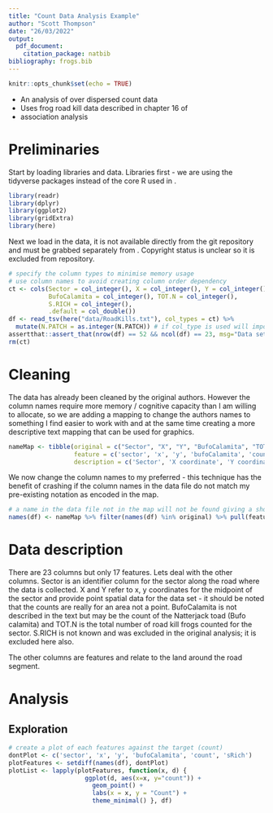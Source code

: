 ```yaml
---
title: "Count Data Analysis Example"
author: "Scott Thompson"
date: "26/03/2022"
output: 
  pdf_document:
    citation_package: natbib
bibliography: frogs.bib
---
```


```r
knitr::opts_chunk$set(echo = TRUE)
```

* An analysis of over dispersed count data
* Uses frog road kill data described in chapter 16 of \cite{zuur2009mixed}
* association analysis

# Preliminaries

Start by loading libraries and data. Libraries first - we are using the tidyverse packages instead of the core R used in \cite{zuur2009mixed}.

```r
library(readr)
library(dplyr)
library(ggplot2)
library(gridExtra)
library(here)
```

Next we load in the data, it is not available directly from the git repository and must be grabbed separately from \url{http://highstat.com/index.php/mixed-effects-models-and-extensions-in-ecology-with-r}. Copyright status is unclear so it is excluded from repository. 

```r
# specify the column types to minimise memory usage
# use column names to avoid creating column order dependency
ct <- cols(Sector = col_integer(), X = col_integer(), Y = col_integer(), 
           BufoCalamita = col_integer(), TOT.N = col_integer(), 
           S.RICH = col_integer(), 
           .default = col_double())
df <- read_tsv(here("data/RoadKills.txt"), col_types = ct) %>% 
  mutate(N.PATCH = as.integer(N.PATCH)) # if col_type is used will import as NA
assertthat::assert_that(nrow(df) == 52 && ncol(df) == 23, msg="Data set does match expect dimension 52 x 23")
rm(ct)
```
# Cleaning

The data has already been cleaned by the original authors. However the column names require more memory / cognitive capacity than I am willing to allocate, so we are adding a mapping to change the authors names to something I find easier to work with and at the same time creating a more descriptive text mapping that can be used for graphics. 

```r
nameMap <- tibble(original = c("Sector", "X", "Y", "BufoCalamita", "TOT.N", "S.RICH",    "OPEN.L", "OLIVE", "MONT.S", "MONT", "POLIC", "SHRUB", "URBAN", "WAT.RES", "L.WAT.C", "L.D.ROAD", "L.P.ROAD", "D.WAT.RES", "D.WAT.COUR", "D.PARK", "N.PATCH", "P.EDGE",  "L.SDI"), 
                  feature = c('sector', 'x', 'y', 'bufoCalamita', 'count', 'sRich', 'openLands', 'oliveGroves', 'motadoShrubs', 'motadoNoShrubs', 'policulture', 'shrubs', 'urban', 'reservoirs', 'lenWaterCourses', 'lenDirtyRoad', 'lenPavedRoad', 'distReservoirs', 'distWaterCourses', 'distNationalPark', 'nHabitatPatches', 'edgesPerimeter', 'diversityIdx'), 
                  description = c('Sector', 'X coordinate', 'Y coordinate', 'BufoCalamita', 'Count of frog roadkill', 'S.Rich', 'Open Lands (ha)', 'Olive Groves (ha)', 'Motado with shrubs (ha)', 'Motado without shrubs (ha)', 'Policulture (ha)', 'Shrubs (ha)', 'Urban (ha)', 'Water reservoirs (ha)', 'Lenght of Water Courses (km)', 'Length of Dirty Road (km)', 'Len of Paved Road (km)', 'Distance to Water Reservoirs', 'Distance to Water Courses', 'Dist to National Park (m)', 'Number of Habitat Patches', 'Edges Perimeter', 'Landscape Shannon diversity index'))
```

We now change the column names to my preferred - this technique has the benefit of crashing if the column names in the data file do not match my pre-existing notation as encoded in the map.

```r
# a name in the data file not in the map will not be found giving a shorter vector than required creating an error
names(df) <- nameMap %>% filter(names(df) %in% original) %>% pull(feature)
```
# Data description

There are 23 columns but only 17 features. Lets deal with the other columns. Sector is an identifier column for the sector along the road where the data is collected. X and Y refer to x, y coordinates for the midpoint of the sector and provide point spatial data for the data set - it should be noted that the counts are really for an area not a point. BufoCalamita is not described in the text but may be the count of the Natterjack toad (Bufo calamita) and TOT.N is the total number of road kill frogs counted for the sector. S.RICH is not known and was excluded in the original analysis; it is excluded here also.

The other columns are features and relate to the land around the road segment.

# Analysis

## Exploration

```r
# create a plot of each features against the target (count)
dontPlot <- c('sector', 'x', 'y', 'bufoCalamita', 'count', 'sRich')
plotFeatures <- setdiff(names(df), dontPlot)
plotList <- lapply(plotFeatures, function(x, d) { 
                     ggplot(d, aes(x=x, y="count")) + 
                       geom_point() + 
                       labs(x = x, y = "Count") +
                       theme_minimal() }, df)

```

